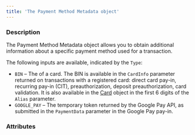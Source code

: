 ```yaml
---
title: 'The Payment Method Metadata object'
---
```


  
### Description
The Payment Method Metadata object allows you to obtain additional information about a specific payment method used for a transaction.   

The following inputs are available, indicated by the `Type`:  
- `BIN` – The <Bin content="bank identification number (BIN)" /> of a card. The BIN is available in the `CardInfo` parameter returned on transactions with a registered card: direct card pay-in, recurring pay-in (CIT), preauthorization, deposit preauthorization, card validation. It is also available in the <a href="/api-reference/cards/card-object">Card</a> object in the first 6 digits of the `Alias` parameter.  
- `GOOGLE_PAY` – The temporary token returned by the Google Pay API, as submitted in the `PaymentData` parameter in the Google Pay pay-in.   

### Attributes  

<Type5 />  

<Bin1 />  

<Token />  

<TokenFormat />  

<IssuerCountryCode />  

<IssuingBank />  

<BinData />